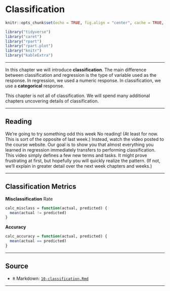 # Classification

```r
knitr::opts_chunk$set(echo = TRUE, fig.align = "center", cache = TRUE, autodep = TRUE)
```

```r
library("tidyverse")
library("caret")
library("rpart")
library("rpart.plot")
library("knitr")
library("kableExtra")
```

***

In this chapter we will introduce **classification**. The main difference between classification and regression is the type of variable used as the response. In regression, we used a numeric response. In classification, we use a **categorical** response.

This chapter is not all of classification. We will spend many additional chapters uncovering details of classification.

***

## Reading

We're going to try something odd this week No reading! (At least for now. This is sort of the opposite of last week.) Instead, watch the video posted to the course website. Our goal is to show you that almost everything you learned in regression immediately transfers to performing classification. This video simply defines a few new terms and tasks. It might prove frustrating at first, but hopefully you will quickly realize the pattern. (If not, we'll explain in greater detail over the next week chapters and weeks.)

***

## Classification Metrics

**Misclassification** Rate

```r
calc_misclass = function(actual, predicted) {
  mean(actual != predicted)
}
```

**Accuracy**

```r
calc_accuracy = function(actual, predicted) {
  mean(actual == predicted)
}
```

***

## Source

- `R` Markdown: [`10-classification.Rmd`](10-classification.Rmd)

***
